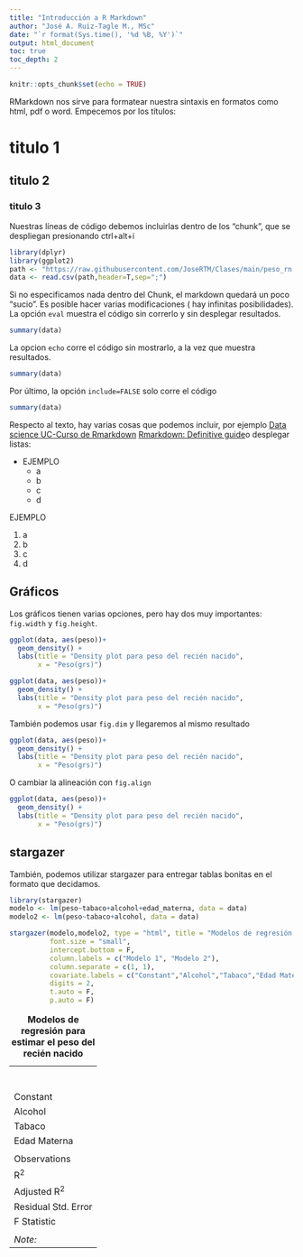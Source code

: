 ---
title: "Introducción a R Markdown"
author: "José A. Ruiz-Tagle M., MSc"
date: "`r format(Sys.time(), '%d %B, %Y')`"
output: html_document
toc: true
toc_depth: 2
---

```{r setup, include=FALSE}
knitr::opts_chunk$set(echo = TRUE)
```

RMarkdown nos sirve para formatear nuestra sintaxis en formatos como html, pdf o word. Empecemos por los títulos:

# titulo 1

## titulo 2

### titulo 3

Nuestras líneas de código debemos incluirlas dentro de los "chunk", que se despliegan presionando ctrl+alt+i

```{r, warning = FALSE, message=FALSE}
library(dplyr)
library(ggplot2)
path <- "https://raw.githubusercontent.com/JoseRTM/Clases/main/peso_rn.csv"
data <- read.csv(path,header=T,sep=";")
```

Si no especificamos nada dentro del Chunk, el markdown quedará un poco "sucio". Es posible hacer varias modificaciones ( hay infinitas posibilidades). La opción `eval` muestra el código sin correrlo y sin desplegar resultados.

```{r, eval=FALSE}
summary(data)
```

La opcion `echo` corre el código sin mostrarlo, a la vez que muestra resultados.

```{r, echo=FALSE}
summary(data)
```

Por último, la opción `include=FALSE` solo corre el código

```{r, include=FALSE}
summary(data)
```

Respecto al texto, hay varias cosas que podemos incluir, por ejemplo [Data science UC-Curso de Rmarkdown](https://datascience.uc.cl/workshop.php) [Rmarkdown: Definitive guide](https://bookdown.org/yihui/rmarkdown/)o desplegar listas:

-   EJEMPLO
    -   a
    -   b
    -   c
    -   d

EJEMPLO

1.  a
2.  b
3.  c
4.  d

## Gráficos

Los gráficos tienen varias opciones, pero hay dos muy importantes: `fig.width` y `fig.height`.

```{r}
ggplot(data, aes(peso))+
  geom_density() +
  labs(title = "Density plot para peso del recién nacido",
       x = "Peso(grs)")
```

```{r,echo=FALSE,fig.width=5,fig.height=3}
ggplot(data, aes(peso))+
  geom_density() +
  labs(title = "Density plot para peso del recién nacido",
       x = "Peso(grs)")
```

También podemos usar `fig.dim` y llegaremos al mismo resultado

```{r,echo=FALSE,fig.dim=c(5,3)}
ggplot(data, aes(peso))+
  geom_density() +
  labs(title = "Density plot para peso del recién nacido",
       x = "Peso(grs)")
```

O cambiar la alineación con `fig.align`

```{r,echo=FALSE,fig.width=5,fig.height=3, fig.align='center'}
ggplot(data, aes(peso))+
  geom_density() +
  labs(title = "Density plot para peso del recién nacido",
       x = "Peso(grs)")
```

## stargazer

También, podemos utilizar stargazer para entregar tablas bonitas en el formato que decidamos.

```{r, message=FALSE}
library(stargazer)
modelo <- lm(peso~tabaco+alcohol+edad_materna, data = data)
modelo2 <- lm(peso~tabaco+alcohol, data = data)
```

```{r, include = FALSE}
stargazer(modelo,modelo2, type = "html", title = "Modelos de regresión para estimar el peso del recién nacido",no.space = TRUE,header=FALSE,single.row = TRUE,
          font.size = "small",
          intercept.bottom = F,
          column.labels = c("Modelo 1", "Modelo 2"),
          column.separate = c(1, 1),
          covariate.labels = c("Constant","Alcohol","Tabaco","Edad Materna"),
          digits = 2,
          t.auto = F,
          p.auto = F)
```

|                     |
|---------------------|
|                     |
|                     |
|                     |
|                     |
|                     |
|                     |
|                     |
| Constant            |
| Alcohol             |
| Tabaco              |
| Edad Materna        |
|                     |
| Observations        |
| R^2^                |
| Adjusted R^2^       |
| Residual Std. Error |
| F Statistic         |
|                     |
| *Note:*             |

: **Modelos de regresión para estimar el peso del recién nacido**


